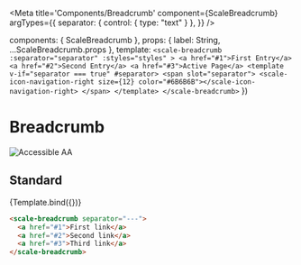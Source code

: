 
<Meta
  title='Components/Breadcrumb'
  component={ScaleBreadcrumb}
  argTypes={{
    separator: {
      control: { type: "text" }
    },
  }}
/>

  components: { ScaleBreadcrumb },
  props: {
    label: String,
    ...ScaleBreadcrumb.props
  },
  template: `
    <scale-breadcrumb
      :separator="separator"
      :styles="styles"
    >
      <a href="#1">First Entry</a>
      <a href="#2">Second Entry</a>
      <a href="#3">Active Page</a>
      <template v-if="separator === true" #separator>
        <span slot="separator">
          <scale-icon-navigation-right size={12} color="#6B6B6B"></scale-icon-navigation-right>
        </span>
      </template>
    </scale-breadcrumb>
  `
})

<div style={{display: 'inline-flex', alignItems: 'center', justifyContent: 'space-between', width: '100%'}}>
    <h1>Breadcrumb</h1>
    <img src="assets/aa.png" alt="Accessible AA" />
</div>

## Standard

<Canvas withSource="none">
  <Story
    name='Standard'
    args={{}}
  >
    {Template.bind({})}
  </Story>
</Canvas>

<ArgsTable story='Standard' />

```html
<scale-breadcrumb separator="---">
  <a href="#1">First link</a>
  <a href="#2">Second link</a>
  <a href="#3">Third link</a>
</scale-breadcrumb>
```
